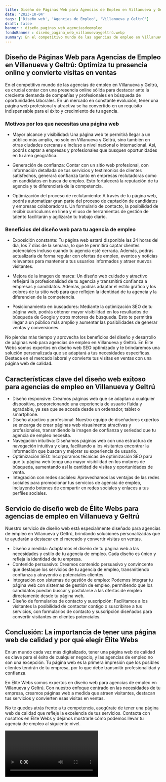 ```yaml
---
title: Diseño de Páginas Web para Agencias de Empleo en Villanueva y Geltrú
date: '2023-10-04'
tags: ['Diseño web', 'Agencias de Empleo', 'Villanueva y Geltrú']
draft: false
banner : diseño_paginas_web_agenciasdeempleo
fondoBanner : diseño_pagina_web_villanuevaygeltrú.webp
summary: En el competitivo mundo de las agencias de empleo en Villanueva y Geltrú, es crucial contar con una presencia online sólida para destacar ante la creciente demanda de compañías y profesionales en búsqueda de oportunidades laborales. En un mercado en constante evolución, tener una página web profesional y atractiva se ha convertido en un requisito indispensable para el éxito y crecimiento de tu agencia.
---
```


## Diseño de Páginas Web para Agencias de Empleo en Villanueva y Geltrú: Optimiza tu presencia online y convierte visitas en ventas

En el competitivo mundo de las agencias de empleo en Villanueva y Geltrú, es crucial contar con una presencia online sólida para destacar ante la creciente demanda de compañías y profesionales en búsqueda de oportunidades laborales. En un mercado en constante evolución, tener una página web profesional y atractiva se ha convertido en un requisito indispensable para el éxito y crecimiento de tu agencia.

### Motivos por los que necesitas una página web

- Mayor alcance y visibilidad: Una página web te permitirá llegar a un público más amplio, no solo en Villanueva y Geltrú, sino también en otras ciudades cercanas e incluso a nivel nacional o internacional. Así, podrás captar a empresas y profesionales que busquen oportunidades en tu área geográfica.

- Generación de confianza: Contar con un sitio web profesional, con información detallada de tus servicios y testimonios de clientes satisfechos, generará confianza tanto en empresas reclutadoras como en candidatos en busca de empleo. Esto fortalecerá la reputación de tu agencia y te diferenciará de la competencia.

- Optimización del proceso de reclutamiento: A través de tu página web, podrás automatizar gran parte del proceso de captación de candidatos y empresas colaboradoras. Un formulario de contacto, la posibilidad de recibir currículums en línea y el uso de herramientas de gestión de talento facilitarán y agilizarán tu trabajo diario.

### Beneficios del diseño web para tu agencia de empleo

- Exposición constante: Tu página web estará disponible las 24 horas del día, los 7 días de la semana, lo que te permitirá captar clientes potenciales incluso cuando tu agencia esté cerrada. Además, podrás actualizarla de forma regular con ofertas de empleo, eventos y noticias relevantes para mantener a tus usuarios informados y atraer nuevos visitantes.

- Mejora de la imagen de marca: Un diseño web cuidado y atractivo reflejará la profesionalidad de tu agencia y transmitirá confianza a empresas y candidatos. Además, podrás adaptar el estilo gráfico y los colores de tu sitio web para que reflejen la identidad de tu agencia y la diferencien de la competencia.

- Posicionamiento en buscadores: Mediante la optimización SEO de tu página web, podrás obtener mayor visibilidad en los resultados de búsqueda de Google y otros motores de búsqueda. Esto te permitirá llegar a un público más amplio y aumentar las posibilidades de generar ventas y conversiones.

No pierdas más tiempo y aprovecha los beneficios del diseño y desarrollo de páginas web para agencias de empleo en Villanueva y Geltrú. En Élite Webs somos expertos en diseño web SEO optimizado y te brindaremos una solución personalizada que se adaptará a tus necesidades específicas. Destaca en el mercado laboral y convierte tus visitas en ventas con una página web de calidad.

<GifSeo />

<Cta />

## Características clave del diseño web exitoso para agencias de empleo en Villanueva y Geltrú

- Diseño responsive: Creamos páginas web que se adaptan a cualquier dispositivo, proporcionando una experiencia de usuario fluida y agradable, ya sea que se acceda desde un ordenador, tablet o smartphone.
- Diseño atractivo y profesional: Nuestro equipo de diseñadores expertos se encarga de crear páginas web visualmente atractivas y profesionales, transmitiendo la imagen de confianza y seriedad que tu agencia de empleo necesita.
- Navegación intuitiva: Diseñamos páginas web con una estructura de navegación intuitiva y clara, facilitando a los visitantes encontrar la información que buscan y mejorar su experiencia de usuario.
- Optimización SEO: Incorporamos técnicas de optimización SEO para que tu página web tenga una mayor visibilidad en los motores de búsqueda, aumentando así la cantidad de visitas y oportunidades de venta.
- Integración con redes sociales: Aprovechamos las ventajas de las redes sociales para promocionar tus servicios de agencia de empleo, incluyendo botones de compartir en redes sociales y enlaces a tus perfiles sociales.

## Servicio de diseño web de Élite Webs para agencias de empleo en Villanueva y Geltrú

Nuestro servicio de diseño web está especialmente diseñado para agencias de empleo en Villanueva y Geltrú, brindando soluciones personalizadas que te ayudarán a destacar en el mercado y convertir visitas en ventas.

- Diseño a medida: Adaptamos el diseño de tu página web a las necesidades y estilo de tu agencia de empleo. Cada diseño es único y refleja la identidad de tu empresa.
- Contenido persuasivo: Creamos contenido persuasivo y convincente que destaque los servicios de tu agencia de empleo, transmitiendo confianza y atrayendo a potenciales clientes.
- Integración con sistemas de gestión de empleo: Podemos integrar tu página web con sistemas de gestión de empleo, permitiendo que los candidatos puedan buscar y postularse a las ofertas de empleo directamente desde tu página web.
- Diseño de formularios de contacto y suscripción: Facilitamos a los visitantes la posibilidad de contactar contigo o suscribirse a tus servicios, con formularios de contacto y suscripción diseñados para convertir visitantes en clientes potenciales.

## Conclusión: La importancia de tener una página web de calidad y por qué elegir Élite Webs

En un mundo cada vez más digitalizado, tener una página web de calidad es clave para el éxito de cualquier negocio, y las agencias de empleo no son una excepción. Tu página web es la primera impresión que los posibles clientes tendrán de tu empresa, por lo que debe transmitir profesionalidad y confianza.

En Élite Webs somos expertos en diseño web para agencias de empleo en Villanueva y Geltrú. Con nuestro enfoque centrado en las necesidades de tu empresa, creamos páginas web a medida que atraen visitantes, destacan tus servicios y convierten esas visitas en ventas.

No te quedes atrás frente a tu competencia, asegúrate de tener una página web de calidad que refleje la excelencia de tus servicios. Contacta con nosotros en Élite Webs y déjanos mostrarle cómo podemos llevar tu agencia de empleo al siguiente nivel.

<Video />

<CtaBot job='Agencias de Empleo' city='Villanueva y Geltrú'/>

<Gmaps query='Villanueva y Geltrú+españa+maps' />
